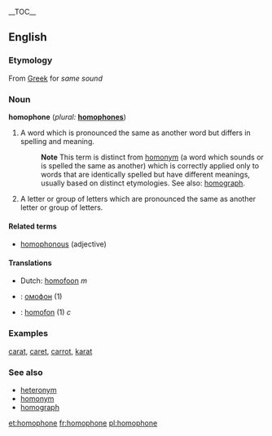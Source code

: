 {{wikipedia}}
__TOC__
==English==

===Etymology===
{{nyms}}
From [[Greek]] for ''same sound''

===Noun===
'''homophone'''  (''plural:'' '''[[homophones]]''')
# A word which is pronounced the same as another word but differs in spelling and meaning.
#:'''Note''' This term is distinct from [[homonym]] (a word which sounds or is spelled the same as another) which is correctly applied only to words that are identically spelled but have different meanings, usually based on distinct etymologies.  See also: [[homograph]].
# A letter or group of letters which are pronounced the same as another letter or group of letters.

==== Related terms ====
*[[homophonous]] (adjective)

==== Translations ====
{{top}}
*Dutch: [[homofoon]] ''m''
{{mid}}
*{{ru}}: [[омофон]] {{m}} (1)
*{{sv}}: [[homofon]] (1) ''c''
{{bottom}}

===Examples===
[[carat]], [[caret]], [[carrot]], [[karat]]

===See also===
*[[heteronym]]
*[[homonym]]
*[[homograph]]

[[et:homophone]]
[[fr:homophone]]
[[pl:homophone]]